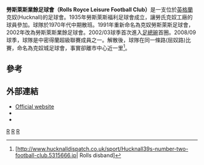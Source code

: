 '''勞斯萊斯業餘足球會（Rolls Royce Leisure Football Club）'''是一支位於[[英格蘭|英格蘭]]克奴(Hucknall)的足球會。1935年勞斯萊斯福利足球會成立，讓勞氏克奴工廠的球員參加。球隊於1970年代中期散班。1991年重新命名為克奴勞斯萊斯足球會，2002年改為勞斯萊斯業餘足球會。2002/03球季首次進入[[足總碗|足總碗]]首圈。2008/09球季，球隊是中密得蘭超級聯賽成員之一。解散後，球隊在同一條路(屈奴路)比賽，命名為克奴城足球會，事實卻離市中心近一里<ref>[http://www.hucknalldispatch.co.uk/sport/Hucknall39s-number-two-football-club.5315666.jp| Rolls disband]{{dead link|date=2017年11月 |bot=InternetArchiveBot |fix-attempted=yes }}</ref>。

==參考==
{{Reflist}}

==外部連結==
* [http://rrleisurefc.intheteam.com Official website]
* {{fchd|id=HUCKNARR|name=Hucknall Rolls Royce}}
* {{fchd|id=RR-LEISU|name=Rolls Royce Leisure}}

[[Category:英格蘭已解散足球俱樂部|R]]
[[Category:2009年解散的足球俱樂部|R]]
[[Category:1935年建立的足球俱樂部|R]]